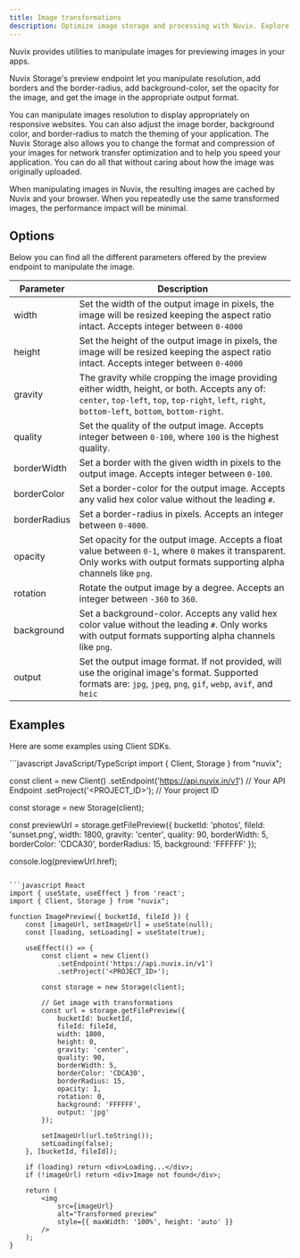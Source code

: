```yaml
---
title: Image transformations
description: Optimize image storage and processing with Nuvix. Explore image resizing, transformations, and manipulation to deliver rich media experiences in your apps.
---
```


Nuvix provides utilities to manipulate images for previewing images in your apps.

Nuvix Storage's preview endpoint let you manipulate resolution, add borders and the border-radius, add background-color, set the opacity for the image, and get the image in the appropriate output format.

You can manipulate images resolution to display appropriately on responsive websites. You can also adjust the image border, background color, and border-radius to match the theming of your application.
The Nuvix Storage also allows you to change the format and compression of your images for network transfer optimization and to help you speed your application. You can do all that without caring about how the image was originally uploaded.

<Info>
When manipulating images in Nuvix, the resulting images are cached by Nuvix and your browser.
When you repeatedly use the same transformed images, the performance impact will be minimal.
</Info>

## Options

Below you can find all the different parameters offered by the preview endpoint to manipulate the image.

| Parameter     | Description                                                                                                     |
| --------------| --------------------------------------------------------------------------------------------------------------- |
| width         | Set the width of the output image in pixels, the image will be resized keeping the aspect ratio intact. Accepts integer between `0-4000`  |
| height        | Set the height of the output image in pixels, the image will be resized keeping the aspect ratio intact. Accepts integer between `0-4000` |
| gravity       | The gravity while cropping the image providing either width, height, or both. Accepts any of: `center`, `top-left`, `top`, `top-right`, `left`, `right`, `bottom-left`, `bottom`, `bottom-right`. |
| quality       | Set the quality of the output image. Accepts integer between `0-100`, where `100` is the highest quality.          |
| borderWidth   | Set a border with the given width in pixels to the output image. Accepts integer between `0-100`.               |
| borderColor   | Set a border-color for the output image. Accepts any valid hex color value without the leading `#`.            |
| borderRadius  | Set a border-radius in pixels. Accepts an integer between `0-4000`.                                             |
| opacity       | Set opacity for the output image. Accepts a float value between `0-1`, where `0` makes it transparent. Only works with output formats supporting alpha channels like `png`. |
| rotation      | Rotate the output image by a degree. Accepts an integer between `-360` to `360`.                                  |
| background    | Set a background-color. Accepts any valid hex color value without the leading `#`. Only works with output formats supporting alpha channels like `png`. |
| output        | Set the output image format. If not provided, will use the original image's format. Supported formats are: `jpg`, `jpeg`, `png`, `gif`, `webp`, `avif`, and `heic` |

## Examples

Here are some examples using Client SDKs.

<CodeGroup>
```javascript JavaScript/TypeScript
import { Client, Storage } from "nuvix";

const client = new Client()
    .setEndpoint('https://api.nuvix.in/v1') // Your API Endpoint
    .setProject('<PROJECT_ID>'); // Your project ID

const storage = new Storage(client);

const previewUrl = storage.getFilePreview({
    bucketId: 'photos',
    fileId: 'sunset.png',
    width: 1800,
    gravity: 'center',
    quality: 90,
    borderWidth: 5,
    borderColor: 'CDCA30',
    borderRadius: 15,
    background: 'FFFFFF'
});

console.log(previewUrl.href);
```

```javascript React
import { useState, useEffect } from 'react';
import { Client, Storage } from "nuvix";

function ImagePreview({ bucketId, fileId }) {
    const [imageUrl, setImageUrl] = useState(null);
    const [loading, setLoading] = useState(true);

    useEffect(() => {
        const client = new Client()
            .setEndpoint('https://api.nuvix.in/v1')
            .setProject('<PROJECT_ID>');

        const storage = new Storage(client);

        // Get image with transformations
        const url = storage.getFilePreview({
            bucketId: bucketId,
            fileId: fileId,
            width: 1800,
            height: 0,
            gravity: 'center',
            quality: 90,
            borderWidth: 5,
            borderColor: 'CDCA30',
            borderRadius: 15,
            opacity: 1,
            rotation: 0,
            background: 'FFFFFF',
            output: 'jpg'
        });

        setImageUrl(url.toString());
        setLoading(false);
    }, [bucketId, fileId]);

    if (loading) return <div>Loading...</div>;
    if (!imageUrl) return <div>Image not found</div>;

    return (
        <img 
            src={imageUrl} 
            alt="Transformed preview" 
            style={{ maxWidth: '100%', height: 'auto' }}
        />
    );
}
```
</CodeGroup>